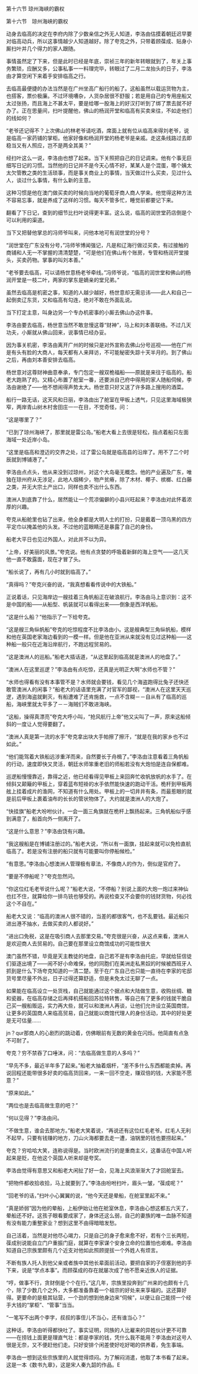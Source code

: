 

第十六节 琼州海峡的霸权

第十六节　琼州海峡的霸权

动身去临高的决定在李府内除了少数亲信之外无人知道，李洛由估摸着朝廷迟早要对临高动兵，所以这事情越少人知道越好。除了夸克之外，只带着顾葆成、贴身小厮扫叶并几个得力的家人跟随。

事情虽然定了下来，但是此时已经是年底，崇祯三年的新年转眼就到了，年关上事务繁琐，应酬又多，公事私事一一料理完毕，转眼过了二月二龙抬头的日子，李洛由才算空闲下来着手安排临高之行。

去临高最便捷的办法当然是在广州坐高广船行的船了。这船虽然以载运货物为主，也搭客，票价极廉。不过环境嘈杂，人货杂居很不舒服；若是用自己的专用座船又太过张扬，而且海上不甚太平，要是给哪一股海上的好汉打听到了绑了票去就不好办了。正在思量间，扫叶提醒他，佛山的杨润开堂和临高有买卖来往，不如走他们的线如何？

“老爷还记得不？上次佛山的林老爷请吃酒，席面上就有位从临高来得刘老爷，说是临高一家药铺的掌柜。他家好像和杨润开堂的杨老爷是亲戚。走这条线路过去即稳当又有人照应，岂不是两全其美？”

经扫叶这么一说，李洛由也想了起来。当下关照把自己的日记调来。他有个事无巨细写日记的习惯。当然他的日记并不是今天心情不好，某某人是个混蛋，哪个姨太太欠管教之类的生活琐事，而是事关商业上的事情，当天做过什么买卖，见过什么人，谈过什么事情，有什么新的主意。

这种习惯是他在澳门做买卖的时候向当地的葡萄牙商人商人学来。他觉得这种方法不容易忘事，就是养成了这样的习惯。每天不管多忙，睡觉前都要记下来。

翻看了下日记，查到的细节比扫叶说得更丰富。这么说，临高的润世堂药店倒是个可以利用的渠道。

当下又把替他掌总的冯师爷叫来，问他本地可有润世堂的分号？

“润世堂在广东没有分号，”冯师爷博闻强记，凡是和辽海行做过买卖，有过接触的商铺和人无一不掌握的清清楚楚，“可是他们在佛山有个账房，专管和杨润开堂接头，买卖药物。掌事的叫刘本善。”

“老爷要去临高，可以请杨世意杨老爷牵线。”冯师爷说，“临高的润世堂和佛山的杨润开堂是一枝二叶，两家的掌东是嫡亲的堂兄弟。”

虽然去临高是机密之事，知道的人越少越好，杨世意却无需忌讳――此人和自己一起倒卖辽东货，又和临高有勾连，绝对不敢在外面乱说。

当下打定主意，叫身边另一个专办机密事的小厮去佛山办这件事。

李洛由要去临高，杨世意当然不敢怠慢这尊“财神”，马上和刘本善联络。不过几天功夫，小厮就从佛山回来，说事情已经办妥。

因为事关机密，李洛由离开广州的时候只是对外宣称去佛山分号巡视――他在广州是有头有脸的大商人，每天都有人来拜访，不可能秘密失踪十天半月的。到了佛山之后，再由刘本善安排去临高。

杨世意对这尊财神曲意奉承，专门包定一艘双桅福船――原就是来往于临高的。船老大跑熟了的。又精心布置了舱室一番，还要派自己府中得用的家人随船伺候，李洛由谢绝了――他不想闹得声势太大。杨世意只好又送了许多路上搜用的酒菜。

船行一路无话，这天风和日丽，李洛由出了舱室在甲板上透气，只见这里海域极狭窄，两岸青山树木村舍田庄一一在目，不觉奇怪，问：

“这是哪里了？”

“已到了琼州海峡了，那里就是雷公岛。”船老大看上去很是轻松，指点着船只左面海域一处近岸小岛。

“这里是临高和澄迈的交界之处，过了雷公岛就是临高县的沿岸了。用不了二个时辰就到博铺港了。”

李洛由点点头，他从来没到过琼州，对这个大岛毫无概念。他的产业遍及广东，唯独在琼州府从无涉足，此地人烟稀少，物产贫瘠，除了木材、椰子、槟榔、红白藤之类，并无大宗土产出口，同样也卖不出什么东西。

澳洲人到底靠了什么，居然能让一个荒凉偏僻的小县兴旺起来？李洛由对此怀着浓厚的兴趣。

夸克从船舱里也钻了出来，他全身都是大明人士的打扮，只是戴着一顶乌黑的四方平定巾以掩盖他的头发。不过他的蓝眼睛还是暴露了自己的身份。

船老大平日也见过外国人，对此并不以为异。

“上帝，好美丽的风景。”夸克说。他有点贪婪的呼吸着新鲜的海上空气――这几天他一直不敢露面，现在才冒了头。

“船长说了，再有几小时就到临高了。”

“真得吗？”夸克兴奋的说，“我真想看看传说中的大铁船。”

正说着话，只见海岸边一艘挂着三角帆船正在破浪航行。李洛由马上意识到：这不是中国的船――从船型、帆装就可以看得出来――倒象是西洋帆船。

“这是什么船？”他指示了一下给夸克。

“这是艘三角纵帆船”夸克的吃惊程度不比李洛由小。这是艘典型三角纵帆船，模样和他在英国老家海边看到的一模一样。但是他在亚洲从来就没有见过这种船――这种船一般只在近海沿岸航行，不跑远程贸易的。

“这是澳洲人的巡船。”船老大插话道，“从这里起到临高就是澳洲人的地盘了。”

“澳洲人在这里巡逻？”李洛由有点吃惊，还真是光明正大啊“水师也不管？”

“水师也得看有没有本事管不是？水师就会要钱，看见几个海盗跑得比兔子还快还敢管澳洲人的闲事？”船老大的话语里充满了对官军的鄙视，“澳洲人在这里天天巡逻，遇到海盗就剿灭，有船遭难了还肯施救，一点不含糊－－自从有了临高的巡船，海峡里就太平多了－－海贼们不敢进海峡。

“这船，操得真漂亮”夸克大呼小叫，“抢风航行上帝”他又尖叫了一声，原来这船倾斜的一度让人觉得要翻了。

“澳洲人真是第一流的水手”夸克拿出块大手帕擦了擦汗，“就是在我的家乡也不过如此。”

“他们能驾着大铁船远涉重洋而来，自然要长于舟楫了。”李洛由注意看着三角帆船的行动，速度即快又灵活，朝廷水师笨重老旧的师船若没有大炮怕是连自保都难。

巡逻船慢慢靠近，靠得之近，他已经看得见甲板上来回奔忙收帆放帆的水手了。在倾斜又颠簸的甲板上，穿着蓝布短褂的水手依然能快速的跑动干活。桅杆到甲板两舷上挂着成片的渔网，不知道有什么用处。甲板上的一切井井有条，而最惹眼的就是前后甲板上裹着油布的长长的管状物体了。大约就是澳洲人的大炮了。

“快挂旗”船老大吩咐伙计。一会一面三角旗就在桅杆上飘扬起来。三角帆船似乎感到满意了，船首向外一侧离开了。

“这是什么意思？”李洛由饶有兴趣。

“我这艘船是在博铺注册过的。”船老大说，“所以有一面旗，挂起来就可以免检直航临高了。若是没有注册的船只就有可能要叫你停船候检。”

“有意思。”李洛由心想澳洲人管理极有章法，不像商人的作为，倒似是官府了。

“要是不停船呢？”夸克忽然问。

“你这位红毛老爷说什么呢？”船老大说，“不停船？别说上面的大炮一炮过来神仙也扛不住，就算给你一排鸟铳也够受的。再说检查又不会要你的钱财货物，何必找这个不自在。”

船老大又说：“临高的澳洲人很不错的，当差的都很客气，也不乱要钱。最近船只进出港不抽水，去做买卖的人都说好。”

“进出口免税，这是在吸引商人去那里交易。”夸克很是兴奋，从这点来看，澳洲人是欢迎商人去贸易的。自己要在那里设立商馆成功的可能性很大

澳门虽然不错，毕竟是天主教徒的地盘，自己若不是有李洛由托庇，早就给狂信徒们驱逐出境了――闹不好小命难保，他的同胞们在美洲走私黑奴的时候被西班牙人抓到是什么下场夸克知道的一清二楚。至于在广东自己也只能一直待在李家的宅邸货号里尽量不外出，日子过得还算舒适，但是未免太过无聊了一点。

如果能在临高设立一处货栈，自己就能通过这个据点和大陆做生意，收购丝绸、糖和瓷器，在临高存储之后再择机搭船回苏拉特转售，等自己有了更多的钱就干脆自己买一艘船贩运，实力再大些，就可以和澳洲人再谈，让他们允许设立英国商馆，让更多的英国商人来临高贸易，自己就能以商馆代理人的身份活动，其中的好处更是无可估量……

jn？qur那商人的心剧烈的跳动着，仿佛眼前有无数的黄金在闪烁。他简直有点急不可耐了。

夸克？穷不禁吞了口唾沫，问：“去临高做生意的人多吗？”

“早先不多，最近半年多了起来。”船老大抽着烟杆，“差不多什么东西都能卖掉。再说回程还能带很多好卖的临高货回来，一来一回不空走，赚双倍的钱，大家能不愿意？”

“原来如此。”

“两位也是去临高做生意的吧？”

“何以见得？”李洛由问。

“不做生意，谁会去那地方。”船老大笑着说，“再说还有这位红毛老爷。红毛人无利不起早，只要有钱赚的地方，刀山火海都要去走一遭，油锅里的钱也要捞起来。”

夸克？穷哈哈大笑，连称说得是。当时欧洲流行的是重商主义，这番话在中国人听起来是贬，在他这个英国人听来却是夸奖。

李洛由觉得有意思又和船老大闲扯了好一会，见海上风浪渐渐大了才回舱室去。

“把物件都收拾收拾，马上就要到了。”李洛由吩咐扫叶，眉头一皱，“葆成呢？”

“回老爷的话，”扫叶小心翼翼的说，“他今天还是晕船，在舱室里起不来。”

“真是娇弱”因为他的晕船，上船伊始让他在舱室休息，李洛由心想这都五六天了，晕船还不好。这孩子眼看要成家了，身体还这么弱，自己的妻族的唯一血脉不知道有没有能力重整家业？想到这里不由得暗暗发愁。

自己活着，当然是对他尽心竭力，只是自己的身子愈来愈不好，若有个三长两短，葆成别说能自立门户重振门庭，就算在李家谋个安身立命的位置怕也艰难。李洛由知道自己宗族里颇有几个近支对他如此照顾提拔一个外姓人有烦言。

不断有族人托人到他父亲或者族中其他长辈面前活动，要把自家的子侄塞到他的手下来，说是“学点本事”。而顾葆成的存在就屡次成了他不愿亲近族人的证据。

“哼，做事不行，贪财倒是个个在行。”这几年，宗族里投奔到广州来的也颇有十几个，除了少数几个之外，大多都准备靠着一个祖宗的好处来来享福的。这还算好得。更要命的是极其钻营，一个劲的想到他身边来“伺候”，以便让自己能捞一个经手大钱的“掌柜”、“管事”当当。

“一笔写不出两个李字，叔叔的事侄儿不当心，还有谁当心？”

这种话，李洛由听得都快吐了。事实证明，同族的人比雇来的异姓伙计更不可靠――在捞钱上面更是理直气壮：都是李家的钱，凭什么我不能用？李洛由对这号人很是无奈，又不便赶他们走。只好安排个闲差使好吃好喝的供养着，免生事端。

李洛由一想到这些宗族里的人就觉得烦闷。为了解闷消遣，他取了本书看了起来。这是一本《数书九章》，这是宋人秦九韶的作品。E

